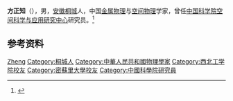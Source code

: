 '''方正知'''（{{bd|1918年||2017年|9月16日}}），男，[[安徽|安徽]][[桐城|桐城]]人，中国[[金属物理|金属物理]]与[[空间物理|空间物理]]学家，曾任[[中国科学院空间科学与应用研究中心|中国科学院空间科学与应用研究中心]]研究员。<ref>{{Cite web|title=纪念“两弹”功臣方正知|url=http://www.nssc.ac.cn/xwdt2015/xwsd2015/201710/t20171016_4873730.html|accessdate=2020-12-17|work=国家空间科学中心}}</ref>

== 参考资料 ==
{{reflist}}

{{中国人物小作品}}

{{Authority control}}
{{DEFAULTSORT:Fang方}}
[[Category:方姓|Zheng]]
[[Category:桐城人|Category:桐城人]]
[[Category:中華人民共和國物理學家|Category:中華人民共和國物理學家]]
[[Category:西北工学院校友|Category:西北工学院校友]]
[[Category:密蘇里大學校友|Category:密蘇里大學校友]]
[[Category:中國科學院研究員|Category:中國科學院研究員]]